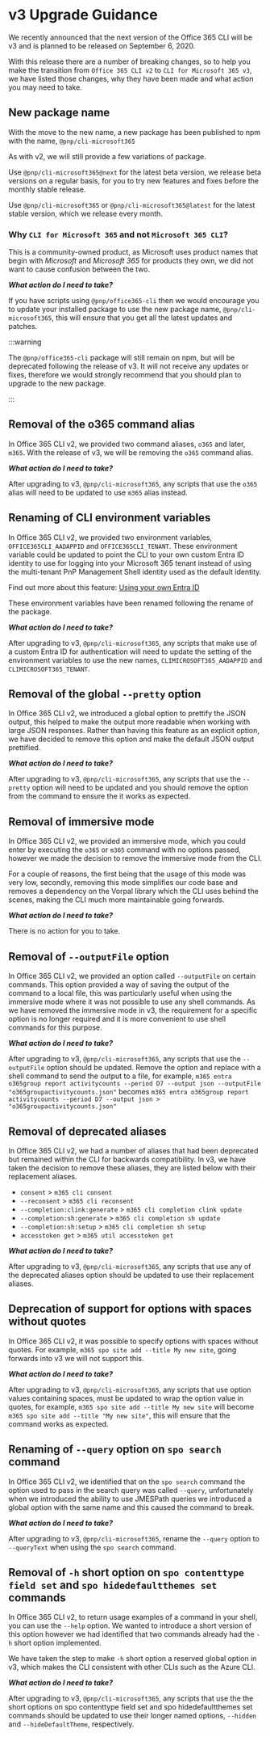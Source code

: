 # v3 Upgrade Guidance

We recently announced that the next version of the Office 365 CLI will be v3 and is planned to be released on September 6, 2020.

With this release there are a number of breaking changes, so to help you make the transition from `Office 365 CLI v2` to `CLI for Microsoft 365 v3`, we have listed those changes, why they have been made and what action you may need to take.

## New package name

With the move to the new name, a new package has been published to npm with the name, `@pnp/cli-microsoft365`

As with v2, we will still provide a few variations of package.

Use `@pnp/cli-microsoft365@next` for the latest beta version, we release beta versions on a regular basis, for you to try new features and fixes before the monthly stable release.

Use `@pnp/cli-microsoft365` or `@pnp/cli-microsoft365@latest` for the latest stable version, which we release every month.

### Why `CLI for Microsoft 365` and not `Microsoft 365 CLI`?

This is a community-owned product, as Microsoft uses product names that begin with _Microsoft_ and _Microsoft 365_ for products they own, we did not want to cause confusion between the two.

***What action do I need to take?***

If you have scripts using `@pnp/office365-cli` then we would encourage you to update your installed package to use the new package name, `@pnp/cli-microsoft365`, this will ensure that you get all the latest updates and patches.

:::warning

The `@pnp/office365-cli` package will still remain on npm, but will be deprecated following the release of v3. It will not receive any updates or fixes, therefore we would strongly recommend that you should plan to upgrade to the new package.

:::

## Removal of the o365 command alias

In Office 365 CLI v2, we provided two command aliases, `o365` and later, `m365`. With the release of v3, we will be removing the `o365` command alias.

***What action do I need to take?***

After upgrading to v3, `@pnp/cli-microsoft365`, any scripts that use the `o365` alias will need to be updated to use `m365` alias instead.

## Renaming of CLI environment variables

In Office 365 CLI v2, we provided two environment variables, `OFFICE365CLI_AADAPPID` and `OFFICE365CLI_TENANT`. These environment variable could be updated to point the CLI to your own custom Entra ID identity to use for logging into your Microsoft 365 tenant instead of using the multi-tenant PnP Management Shell identity used as the default identity.

Find out more about this feature: [Using your own Entra ID](user-guide/using-own-identity.mdx)

These environment variables have been renamed following the rename of the package.

***What action do I need to take?***

After upgrading to v3, `@pnp/cli-microsoft365`, any scripts that make use of a custom Entra ID for authentication will need to update the setting of the environment variables to use the new names, `CLIMICROSOFT365_AADAPPID` and `CLIMICROSOFT365_TENANT`.

## Removal of the global `--pretty` option

In Office 365 CLI v2, we introduced a global option to prettify the JSON output, this helped to make the output more readable when working with large JSON responses. Rather than having this feature as an explicit option, we have decided to remove this option and make the default JSON output prettified.

***What action do I need to take?***

After upgrading to v3, `@pnp/cli-microsoft365`, any scripts that use the `--pretty` option will need to be updated and you should remove the option from the command to ensure the it works as expected.

## Removal of immersive mode

In Office 365 CLI v2, we provided an immersive mode, which you could enter by executing the `o365` or `m365` command with no options passed, however we made the decision to remove the immersive mode from the CLI.

For a couple of reasons, the first being that the usage of this mode was very low, secondly, removing this mode simplifies our code base and removes a dependency on the Vorpal library which the CLI uses behind the scenes, making the CLI much more maintainable going forwards.

***What action do I need to take?***

There is no action for you to take.

## Removal of `--outputFile` option

In Office 365 CLI v2, we provided an option called `--outputFile` on certain commands. This option provided a way of saving the output of the command to a local file, this was particularly useful when using the immersive mode where it was not possible to use any shell commands. As we have removed the immersive mode in v3, the requirement for a specific option is no longer required and it is more convenient to use shell commands for this purpose.

***What action do I need to take?***

After upgrading to v3, `@pnp/cli-microsoft365`, any scripts that use the `--outputFile` option should be updated. Remove the option and replace with a shell command to send the output to a file, for example, `m365 entra o365group report activitycounts --period D7 --output json --outputFile "o365groupactivitycounts.json"` becomes `m365 entra o365group report activitycounts --period D7 --output json > "o365groupactivitycounts.json"`

## Removal of deprecated aliases

In Office 365 CLI v2, we had a number of aliases that had been deprecated but remained within the CLI for backwards compatibility. In v3, we have taken the decision to remove these aliases, they are listed below with their replacement aliases.

- `consent` > `m365 cli consent`
- `--reconsent` > `m365 cli reconsent`
- `--completion:clink:generate` > `m365 cli completion clink update`
- `--completion:sh:generate` > `m365 cli completion sh update`
- `--completion:sh:setup` > `m365 cli completion sh setup`
- `accesstoken get` > `m365 util accesstoken get`

***What action do I need to take?***

After upgrading to v3, `@pnp/cli-microsoft365`, any scripts that use any of the deprecated aliases option should be updated to use their replacement aliases.

## Deprecation of support for options with spaces without quotes

In Office 365 CLI v2, it was possible to specify options with spaces without quotes. For example, `m365 spo site add --title My new site`, going forwards into v3 we will not support this.

***What action do I need to take?***

After upgrading to v3, `@pnp/cli-microsoft365`, any scripts that use option values containing spaces, must be  updated to wrap the option value in quotes, for example, `m365 spo site add --title My new site` will become `m365 spo site add --title "My new site"`, this will ensure that the command works as expected.

## Renaming of `--query` option on `spo search` command

In Office 365 CLI v2, we identified that on the `spo search` command the option used to pass in the search query was called `--query`, unfortunately when we introduced the ability to use JMESPath queries we introduced a global option with the same name and this caused the command to break.

***What action do I need to take?***

After upgrading to v3, `@pnp/cli-microsoft365`, rename the `--query` option to `--queryText` when using the `spo search` command.

## Removal of `-h` short option on `spo contenttype field set` and `spo hidedefaultthemes set` commands

In Office 365 CLI v2, to return usage examples of a command in your shell, you can use the `--help` option. We wanted to introduce a short version of this option however we had identified that two commands already had the `-h` short option implemented.

We have taken the step to make `-h` short option a reserved global option in v3, which makes the CLI consistent with other CLIs such as the Azure CLI.

***What action do I need to take?***

After upgrading to v3, `@pnp/cli-microsoft365`, any scripts that use the the short options on spo contenttype field set and spo hidedefaultthemes set commands should be updated to use their longer named options, `--hidden` and `--hideDefaultTheme`, respectively.
